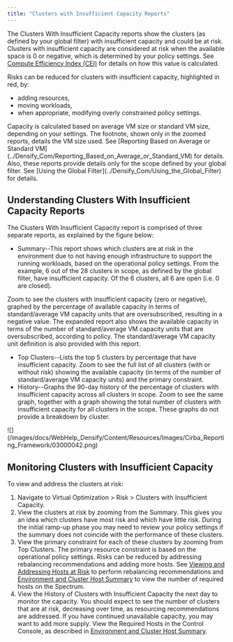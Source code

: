 ```yaml
---
title: "Clusters with Insufficient Capacity Reports"
---
```


The Clusters With Insufficient Capacity reports show the clusters (as defined by your global filter) with insufficient capacity and could be at risk. Clusters with insufficient capacity are considered at risk when the available space is 0 or negative, which is determined by your policy settings. See [Compute Efficiency Index (CEI)](../Concepts/Compute_Efficiency_Index_CEI) for details on how this value is calculated.

Risks can be reduced for clusters with insufficient capacity, highlighted in red, by:

* adding resources,
* moving workloads,
* when appropriate, modifying overly constrained policy settings.

<Note>
Capacity is calculated based on average VM size or standard VM size, depending on your settings. The footnote, shown only in the zoomed <InlineImage src="/images/docs/WebHelp_Densify/Content/Resources/Images/Cirba_Reporting_Framework/03000040_20x19.png"/> reports, details the VM size used. See [Reporting Based on Average or Standard VM](../Densify_Com/Reporting_Based_on_Average_or_Standard_VM) for details.   
Also, these reports provide details only for the scope defined by your global filter. See [Using the Global Filter](../Densify_Com/Using_the_Global_Filter) for details.
</Note>



## Understanding Clusters With Insufficient Capacity Reports

The Clusters With Insufficient Capacity report is comprised of three separate reports, as explained by the figure below:

* Summary--This report shows which clusters are at risk in the environment due to not having enough infrastructure to support the running workloads, based on the operational policy settings. From the example, 6 out of the 28 clusters in scope, as defined by the global filter, have insufficient capacity. Of the 6 clusters, all 6 are open (i.e. 0 are closed).

Zoom <InlineImage src="/images/docs/WebHelp_Densify/Content/Resources/Images/Cirba_Reporting_Framework/03000040_20x19.png"/> to see the clusters with insufficient capacity (zero or negative), graphed by the percentage of available capacity in terms of standard/average VM capacity units that are oversubscribed, resulting in a negative value. The expanded report also shows the available capacity in terms of the number of standard/average VM capacity units that are oversubscribed, according to policy. The standard/average VM capacity unit definition is also provided with this report.

* Top Clusters--Lists the top 5 clusters by percentage that have insufficient capacity. Zoom <InlineImage src="/images/docs/WebHelp_Densify/Content/Resources/Images/Cirba_Reporting_Framework/03000040_20x19.png"/> to see the full list of all clusters (with or without risk) showing the available capacity (in terms of the number of standard/average VM capacity units) and the primary constraint.
* History--Graphs the 90-day history of the percentage of clusters with insufficient capacity across all clusters in scope. Zoom <InlineImage src="/images/docs/WebHelp_Densify/Content/Resources/Images/Cirba_Reporting_Framework/03000040_20x19.png"/> to see the same graph, together with a graph showing the total number of clusters with insufficient capacity for all clusters in the scope. These graphs do not provide a breakdown by cluster.

<Accordion title="Figure: Clusters at Risk Report">
<Frame>![](/images/docs/WebHelp_Densify/Content/Resources/Images/Cirba_Reporting_Framework/03000042.png)</Frame>
</Accordion>


## Monitoring Clusters with Insufficient Capacity

To view and address the clusters at risk:

1. Navigate to Virtual Optimization > Risk > Clusters with Insufficient Capacity.
2. View the clusters at risk by zooming <InlineImage src="/images/docs/WebHelp_Densify/Content/Resources/Images/Cirba_Reporting_Framework/03000040_20x19.png"/> from the Summary. This gives you an idea which clusters have most risk and which have little risk. During the initial ramp-up phase you may need to review your policy settings if the summary does not coincide with the performance of these clusters.
3. View the primary constraint for each of these clusters by zooming <InlineImage src="/images/docs/WebHelp_Densify/Content/Resources/Images/Cirba_Reporting_Framework/03000040_20x19.png"/> from Top Clusters. The primary resource constraint is based on the operational policy settings. Risks can be reduced by addressing rebalancing recommendations and adding more hosts. See [Viewing and Addressing Hosts at Risk](./Hosts_at_Risk_Reports#Viewing) to perform rebalancing recommendations and [Environment and Cluster Host Summary](../Control_Console/Control_Console_Spectrum_Overview#Environm) to view the number of required hosts on the Spectrum.
4. View the History of Clusters with Insufficient Capacity the next day to monitor the capacity. You should expect to see the number of clusters that are at risk, decreasing over time, as resourcing recommendations are addressed. If you have continued unavailable capacity, you may want to add more supply. View the Required Hosts in the Control Console, as described in [Environment and Cluster Host Summary](../Control_Console/Control_Console_Spectrum_Overview#Environm).
